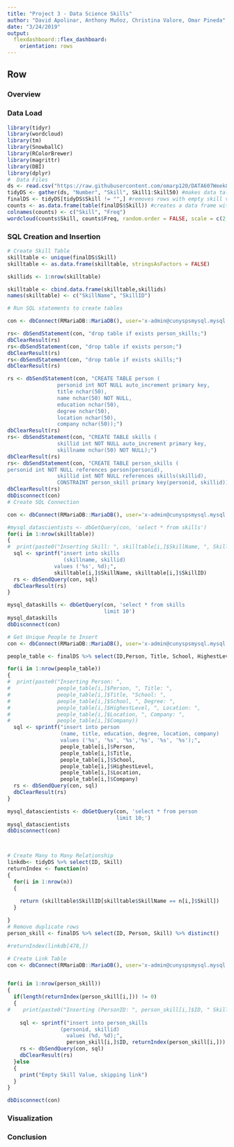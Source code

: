 ```yaml
---
title: "Project 3 - Data Science Skills"
author: "David Apolinar, Anthony Muñoz, Christina Valore, Omar Pineda"
date: "3/24/2019"
output: 
  flexdashboard::flex_dashboard:
    orientation: rows
---
```


Row {.tabset .tabset-fade}
-------------------------------------

### Overview


### Data Load

```r
library(tidyr)
library(wordcloud)
library(tm)
library(SnowballC)
library(RColorBrewer)
library(magrittr)
library(DBI)
library(dplyr)
#  Data Files
ds <- read.csv("https://raw.githubusercontent.com/omarp120/DATA607Week8/master/DataScientists.csv", header=TRUE, stringsAsFactors = FALSE)
tidyDS <- gather(ds, "Number", "Skill", Skill1:Skill50) #makes data tall
finalDS <- tidyDS[tidyDS$Skill != "",] #removes rows with empty skill values
counts <- as.data.frame(table(finalDS$Skill)) #creates a data frame with skill frequencies
colnames(counts) <- c("Skill", "Freq")
wordcloud(counts$Skill, counts$Freq, random.order = FALSE, scale = c(2, 0.01), colors=brewer.pal(8, "Dark2"))
```

### SQL Creation and Insertion

```r
# Create Skill Table
skilltable <- unique(finalDS$Skill)
skilltable <- as.data.frame(skilltable, stringsAsFactors = FALSE)

skillids <- 1:nrow(skilltable)

skilltable <- cbind.data.frame(skilltable,skillids)
names(skilltable) <- c("SkillName", "SkillID")

# Run SQL statements to create tables 

con <- dbConnect(RMariaDB::MariaDB(), user='x-admin@cunyspsmysql.mysql.database.azure.com', password="7dWa0XUVHtlCJMS", dbname='datascientists' ,host='cunyspsmysql.mysql.database.azure.com')

rs<- dbSendStatement(con, "drop table if exists person_skills;")
dbClearResult(rs)
rs<-dbSendStatement(con, "drop table if exists person;")
dbClearResult(rs)
rs<-dbSendStatement(con, "drop table if exists skills;")
dbClearResult(rs)

rs <- dbSendStatement(con, "CREATE TABLE person (
                personid int NOT NULL auto_increment primary key,
                title nchar(50),
                name nchar(50) NOT NULL,
                education nchar(50),
                degree nchar(50),
                location nchar(50),
                company nchar(50));")
dbClearResult(rs)
rs<- dbSendStatement(con, "CREATE TABLE skills (
                skillid int NOT NULL auto_increment primary key,
                skillname nchar(50) NOT NULL);")
dbClearResult(rs)
rs<- dbSendStatement(con, "CREATE TABLE person_skills (
personid int NOT NULL references person(personid),
                skillid int NOT NULL references skills(skillid),
                CONSTRAINT person_skill primary key(personid, skillid));")
dbClearResult(rs)
dbDisconnect(con)
# Create SQL Connection

con <- dbConnect(RMariaDB::MariaDB(), user='x-admin@cunyspsmysql.mysql.database.azure.com', password="7dWa0XUVHtlCJMS", dbname='datascientists' ,host='cunyspsmysql.mysql.database.azure.com')

#mysql_datascientists <- dbGetQuery(con, 'select * from skills')
for(i in 1:nrow(skilltable))
{
#  print(paste0("Inserting Skill: ", skilltable[i,]$SkillName, ", SkillID: ", skilltable[i,]$SkillID) )
  sql <- sprintf("insert into skills
                  (skillname, skillid)
               values ('%s', %d);",
               skilltable[i,]$SkillName, skilltable[i,]$SkillID)
  rs <- dbSendQuery(con, sql)
  dbClearResult(rs)
}

mysql_dataskills <- dbGetQuery(con, 'select * from skills
                               limit 10')
mysql_dataskills
dbDisconnect(con)

# Get Unique People to Insert
con <- dbConnect(RMariaDB::MariaDB(), user='x-admin@cunyspsmysql.mysql.database.azure.com', password="7dWa0XUVHtlCJMS", dbname='datascientists' ,host='cunyspsmysql.mysql.database.azure.com')

people_table <- finalDS %>% select(ID,Person, Title, School, HighestLevel, Location, Company) %>% unique()

for(i in 1:nrow(people_table))
{
#  print(paste0("Inserting Person: ", 
#               people_table[i,]$Person, ", Title: ", 
#               people_table[i,]$Title, "School: ", 
#               people_table[i,]$School, ", Degree: ", 
#               people_table[i,]$HighestLevel, ", Location: ", 
#               people_table[i,]$Location, ", Company: ",
#               people_table[i,]$Company))
  sql <- sprintf("insert into person
                 (name, title, education, degree, location, company)
                 values ('%s', '%s', '%s','%s', '%s', '%s');",
                 people_table[i,]$Person, 
                 people_table[i,]$Title, 
                 people_table[i,]$School,
                 people_table[i,]$HighestLevel, 
                 people_table[i,]$Location,
                 people_table[i,]$Company)
  rs <- dbSendQuery(con, sql)
  dbClearResult(rs)
}

mysql_datascientists <- dbGetQuery(con, 'select * from person
                                   limit 10;')
mysql_datascientists
dbDisconnect(con)



# Create Many to Many Relationship
linkdb<- tidyDS %>% select(ID, Skill)
returnIndex <- function(n)
{
  for(i in 1:nrow(n))
  {
    
    return (skilltable$SkillID[skilltable$SkillName == n[i,]$Skill])
  }

}
# Remove duplicate rows
person_skill <- finalDS %>% select(ID, Person, Skill) %>% distinct()

#returnIndex(linkdb[478,])

# Create Link Table
con <- dbConnect(RMariaDB::MariaDB(), user='x-admin@cunyspsmysql.mysql.database.azure.com', password="7dWa0XUVHtlCJMS", dbname='datascientists' ,host='cunyspsmysql.mysql.database.azure.com')


for(i in 1:nrow(person_skill))
{
  if(length(returnIndex(person_skill[i,])) != 0)
  {
#    print(paste0("Inserting (PersonID: ", person_skill[i,]$ID, " SkillID: ", returnIndex(person_skill[i,]),")") )
    
    sql <- sprintf("insert into person_skills
                 (personid, skillid)
                   values (%d, %d);",
                   person_skill[i,]$ID, returnIndex(person_skill[i,]))
    rs <- dbSendQuery(con, sql)
    dbClearResult(rs)
  }else
  {
    print("Empty Skill Value, skipping link")
  }
}

dbDisconnect(con)
```
### Visualization


### Conclusion